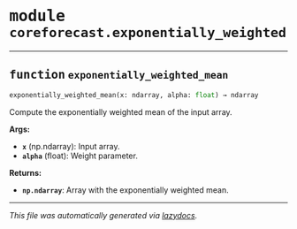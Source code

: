 



# <kbd>module</kbd> `coreforecast.exponentially_weighted`





---



## <kbd>function</kbd> `exponentially_weighted_mean`

```python
exponentially_weighted_mean(x: ndarray, alpha: float) → ndarray
```

Compute the exponentially weighted mean of the input array. 



**Args:**
 
 - <b>`x`</b> (np.ndarray):  Input array. 
 - <b>`alpha`</b> (float):  Weight parameter. 



**Returns:**
 
 - <b>`np.ndarray`</b>:  Array with the exponentially weighted mean. 




---

_This file was automatically generated via [lazydocs](https://github.com/ml-tooling/lazydocs)._
